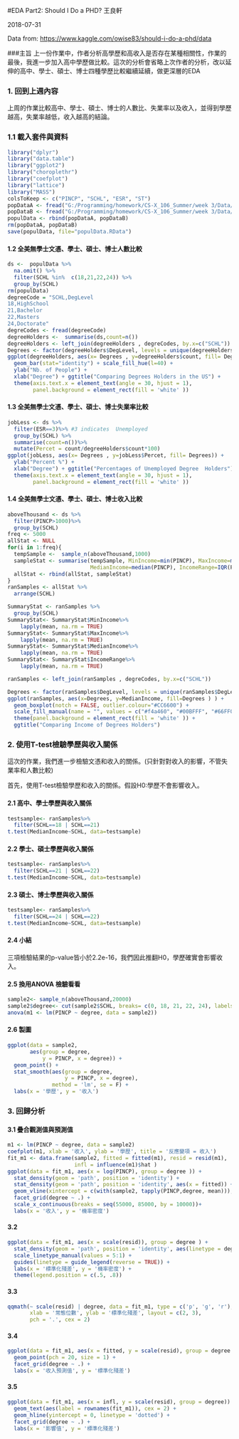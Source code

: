#EDA Part2: Should I Do a PHD?
王良軒

2018-07-31

Data from: [https://www.kaggle.com/owise83/should-i-do-a-phd/data](https://www.kaggle.com/owise83/should-i-do-a-phd/data) 

###主旨
上一份作業中，作者分析高學歷和高收入是否存在某種相關性，作業的最後，我進一步加入高中學歷做比較。這次的分析會省略上次作者的分析，改以延伸的高中、學士、碩士、博士四種學歷比較繼續延續，做更深層的EDA

### 1. 回到上週內容
上周的作業比較高中、學士、碩士、博士的人數比、失業率以及收入，並得到學歷越高，失業率越低，收入越高的結論。

### 1.1 載入套件與資料
```R
library("dplyr")
library("data.table")
library("ggplot2")
library("choroplethr")
library("coefplot")
library("lattice")
library("MASS")
colsToKeep <- c("PINCP", "SCHL", "ESR", "ST")
popDataA <- fread("G:/Programming/homework/CS-X_106_Summer/week 3/Data/ss13pusa.csv", select=colsToKeep )  
popDataB <- fread("G:/Programming/homework/CS-X_106_Summer/week 3/Data/ss13pusb.csv", select=colsToKeep )
populData <- rbind(popDataA, popDataB)
rm(popDataA, popDataB)
save(populData, file="populData.RData")
```

#### 1.2 全美無學士文憑、學士、碩士、博士人數比較
```R
ds <-  populData %>%  
  na.omit() %>%
  filter(SCHL %in%  c(18,21,22,24)) %>%
  group_by(SCHL) 
rm(populData)
degreeCode = "SCHL,DegLevel
18,HighSchool
21,Bachelor 
22,Masters
24,Doctorate"
degreCodes <- fread(degreeCode)
degreeHolders <-  summarise(ds,count=n())
degreeHolders <- left_join(degreeHolders , degreCodes, by.x=c("SCHL"))
Degrees <- factor(degreeHolders$DegLevel, levels = unique(degreeHolders$DegLevel))
ggplot(degreeHolders, aes(x= Degrees , y=degreeHolders$count, fill= Degrees)) +   
  geom_bar(stat="identity") + scale_fill_hue(l=40) +
  ylab("Nb. of People") + 
  xlab("Degree") + ggtitle("Comparing Degrees Holders in the US") +
  theme(axis.text.x = element_text(angle = 30, hjust = 1),
        panel.background = element_rect(fill = 'white' ))
```

#### 1.3 全美無學士文憑、學士、碩士、博士失業率比較
```R
jobLess <- ds %>%
  filter(ESR==3)%>% #3 indicates  Unemployed
  group_by(SCHL) %>% 
  summarise(count=n())%>%
  mutate(Percet = count/degreeHolders$count*100)
ggplot(jobLess, aes(x= Degrees , y=jobLess$Percet, fill= Degrees)) +      geom_bar(stat="identity") + scale_fill_hue(l=80) +
  ylab("Percent %") + 
  xlab("Degree") + ggtitle("Percentages of Unemployed Degree  Holders")+
  theme(axis.text.x = element_text(angle = 30, hjust = 1),
        panel.background = element_rect(fill = 'white' ))
```

#### 1.4 全美無學士文憑、學士、碩士、博士收入比較
```R
aboveThousand <- ds %>%
  filter(PINCP>1000)%>%
  group_by(SCHL) 
freq <- 5000
allStat <- NULL
for(i in 1:freq){
  tempSample <-  sample_n(aboveThousand,1000)
  sampleStat <- summarise(tempSample, MinIncome=min(PINCP), MaxIncome=max(PINCP),
                          MedianIncome=median(PINCP), IncomeRange=IQR(PINCP))  
  allStat <- rbind(allStat, sampleStat)
}
ranSamples <- allStat %>% 
  arrange(SCHL) 

SummaryStat <- ranSamples %>%
  group_by(SCHL)
SummaryStat<- SummaryStat$MinIncome%>% 
    lapply(mean, na.rm = TRUE)
SummaryStat<- SummaryStat$MaxIncome%>% 
    lapply(mean, na.rm = TRUE)
SummaryStat<- SummaryStat$MedianIncome%>% 
    lapply(mean, na.rm = TRUE)
SummaryStat<- SummaryStat$IncomeRange%>% 
    lapply(mean, na.rm = TRUE)

ranSamples <- left_join(ranSamples , degreCodes, by.x=c("SCHL"))
```

```R
Degrees <- factor(ranSamples$DegLevel, levels = unique(ranSamples$DegLevel))
ggplot(ranSamples, aes(x=Degrees, y=MedianIncome, fill=Degrees ) ) +  
  geom_boxplot(notch = FALSE, outlier.colour="#CC6600") +
  scale_fill_manual(name = "", values = c("#f4a460", "#00BFFF", "#66FF00", "#CC0033")) +
  theme(panel.background = element_rect(fill = 'white' )) +
  ggtitle("Comparing Income of Degrees Holders")   
```

### 2. 使用T-test檢驗學歷與收入關係
這次的作業，我們進一步檢驗文憑和收入的關係。(只針對對收入的影響，不管失業率和人數比較) 

首先，使用T-test檢驗學歷和收入的關係。假設H0:學歷不會影響收入。

#### 2.1 高中、學士學歷與收入關係
```R
testsample<- ranSamples%>%
  filter(SCHL==18 | SCHL==21)
t.test(MedianIncome~SCHL, data=testsample)
```

#### 2.2 學士、碩士學歷與收入關係
```R
testsample<- ranSamples%>%
  filter(SCHL==21 | SCHL==22)
t.test(MedianIncome~SCHL, data=testsample)
```

#### 2.3 碩士、博士學歷與收入關係
```R
testsample<- ranSamples%>%
  filter(SCHL==24 | SCHL==22)
t.test(MedianIncome~SCHL, data=testsample)
```

#### 2.4 小結
三項檢驗結果的p-value皆小於2.2e-16，我們因此推翻H0，學歷確實會影響收入。

#### 2.5 換用ANOVA 檢驗看看
```R
sample2<- sample_n(aboveThousand,20000)
sample2$degree<- cut(sample2$SCHL, breaks= c(0, 18, 21, 22, 24), labels= c("HighSchool", "Bachelor", "Master", "Doctorate"))
anova(m1 <- lm(PINCP ~ degree, data = sample2))
```

#### 2.6 製圖
```R
ggplot(data = sample2, 
       aes(group = degree, 
           y = PINCP, x = degree)) +
  geom_point() +
  stat_smooth(aes(group = degree, 
                  y = PINCP, x = degree), 
              method = 'lm', se = F) +
  labs(x = '學歷', y = '收入')
```

### 3. 回歸分析
#### 3.1 疊合觀測值與預測值
```R
m1 <- lm(PINCP ~ degree, data = sample2)
coefplot(m1, xlab = '收入', ylab = '學歷', title = '反應變項 = 收入')
fit_m1 <- data.frame(sample2, fitted = fitted(m1), resid = resid(m1),
                     infl = influence(m1)$hat )
ggplot(data = fit_m1, aes(x = log(PINCP), group = degree )) +
  stat_density(geom = 'path', position = 'identity') +
  stat_density(geom = 'path', position = 'identity', aes(x = fitted)) +
  geom_vline(xintercept = c(with(sample2, tapply(PINCP,degree, mean))), linetype = 'dotted')+
  facet_grid(degree ~ .) +
  scale_x_continuous(breaks = seq(55000, 85000, by = 10000))+
  labs(x = '收入', y = '機率密度')
```

#### 3.2 
```R
ggplot(data = fit_m1, aes(x = scale(resid)), group = degree ) +
  stat_density(geom = 'path', position = 'identity', aes(linetype = degree)) +
  scale_linetype_manual(values = 5:1) +
  guides(linetype = guide_legend(reverse = TRUE)) +
  labs(x = '標準化殘差', y = '機率密度') +
  theme(legend.position = c(.5, .8))
```

#### 3.3 
```R
qqmath(~ scale(resid) | degree, data = fit_m1, type = c('p', 'g', 'r'),
       xlab = '常態位數', ylab = '標準化殘差', layout = c(2, 3),
       pch = '.', cex = 2)
```

#### 3.4 
```R
ggplot(data = fit_m1, aes(x = fitted, y = scale(resid), group = degree )) +
  geom_point(pch = 20, size = 1) +
  facet_grid(degree ~ .) +
  labs(x = '收入預測值', y = '標準化殘差')
```

#### 3.5 
```R
ggplot(data = fit_m1, aes(x = infl, y = scale(resid), group = degree)) +
  geom_text(aes(label = rownames(fit_m1)), cex = 2) +
  geom_hline(yintercept = 0, linetype = 'dotted') +
  facet_grid(degree ~ .) +
  labs(x = '影響值', y = '標準化殘差')
```
